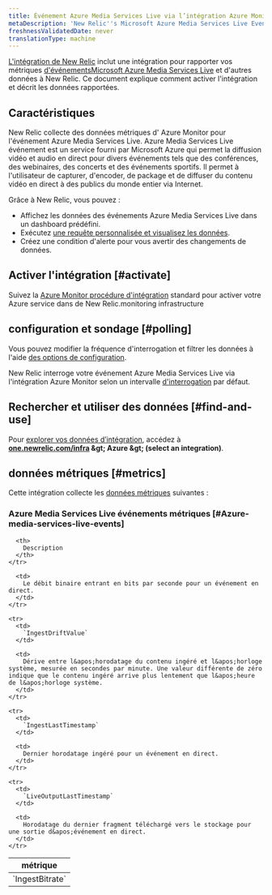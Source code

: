 ```yaml
---
title: Événement Azure Media Services Live via l’intégration Azure Monitor
metaDescription: 'New Relic''s Microsoft Azure Media Services Live Events integration: what data it reports and how to enable it.'
freshnessValidatedDate: never
translationType: machine
---
```


[L&apos;intégration de New Relic](/docs/infrastructure/introduction-infra-monitoring) inclut une intégration pour rapporter vos métriques [d&apos;événementsMicrosoft Azure Media Services Live](https://learn.microsoft.com/en-us/azure/media-services/latest/live-event-streaming-best-practices-guide) et d&apos;autres données à New Relic. Ce document explique comment activer l&apos;intégration et décrit les données rapportées.

## Caractéristiques

New Relic collecte des données métriques d&apos; Azure Monitor pour l&apos;événement Azure Media Services Live. Azure Media Services Live événement est un service fourni par Microsoft Azure qui permet la diffusion vidéo et audio en direct pour divers événements tels que des conférences, des webinaires, des concerts et des événements sportifs. Il permet à l&apos;utilisateur de capturer, d&apos;encoder, de package et de diffuser du contenu vidéo en direct à des publics du monde entier via Internet.

Grâce à New Relic, vous pouvez :

* Affichez les données des événements Azure Media Services Live dans un dashboard prédéfini.
* Exécutez [une requête personnalisée et visualisez les données](/docs/infrastructure/integrations-getting-started/getting-started/use-integration-data-new-relic-insights).
* Créez une condition d&apos;alerte pour vous avertir des changements de données.

## Activer l&apos;intégration [#activate]

Suivez la [Azure Monitor procédure d&apos;intégration](/docs/infrastructure/microsoft-azure-integrations/azure-integrations-list/azure-monitor) standard pour activer votre Azure service dans de New Relic.monitoring infrastructure

## configuration et sondage [#polling]

Vous pouvez modifier la fréquence d&apos;interrogation et filtrer les données à l&apos;aide [des options de configuration](/docs/infrastructure/microsoft-azure-integrations/azure-integrations-list/azure-monitor/#settings).

New Relic interroge votre événement Azure Media Services Live via l&apos;intégration Azure Monitor selon un intervalle [d&apos;interrogation](/docs/infrastructure/microsoft-azure-integrations/azure-integrations-list/azure-monitor/#settings) par défaut.

## Rechercher et utiliser des données [#find-and-use]

Pour [explorer vos données d’intégration](/docs/infrastructure/integrations/find-use-infrastructure-integration-data), accédez à <DNT>**[one.newrelic.com/infra](https://one.newrelic.com/infra) &amp;gt; Azure &amp;gt; (select an integration)**</DNT>.

## données métriques [#metrics]

Cette intégration collecte les [données métriques](/docs/infrastructure/integrations-getting-started/getting-started/understand-integration-data-data-types#metric) suivantes :

### Azure Media Services Live événements métriques [#Azure-media-services-live-events]

<table>
  <thead>
    <tr>
      <th style={{ width: "300px" }}>
        métrique
      </th>

      <th>
        Description
      </th>
    </tr>
  </thead>

  <tbody>
    <tr>
      <td>
        `IngestBitrate`
      </td>

      <td>
        Le débit binaire entrant en bits par seconde pour un événement en direct.
      </td>
    </tr>

    <tr>
      <td>
        `IngestDriftValue`
      </td>

      <td>
        Dérive entre l&apos;horodatage du contenu ingéré et l&apos;horloge système, mesurée en secondes par minute. Une valeur différente de zéro indique que le contenu ingéré arrive plus lentement que l&apos;heure de l&apos;horloge système.
      </td>
    </tr>

    <tr>
      <td>
        `IngestLastTimestamp`
      </td>

      <td>
        Dernier horodatage ingéré pour un événement en direct.
      </td>
    </tr>

    <tr>
      <td>
        `LiveOutputLastTimestamp`
      </td>

      <td>
        Horodatage du dernier fragment téléchargé vers le stockage pour une sortie d&apos;événement en direct.
      </td>
    </tr>
  </tbody>
</table>